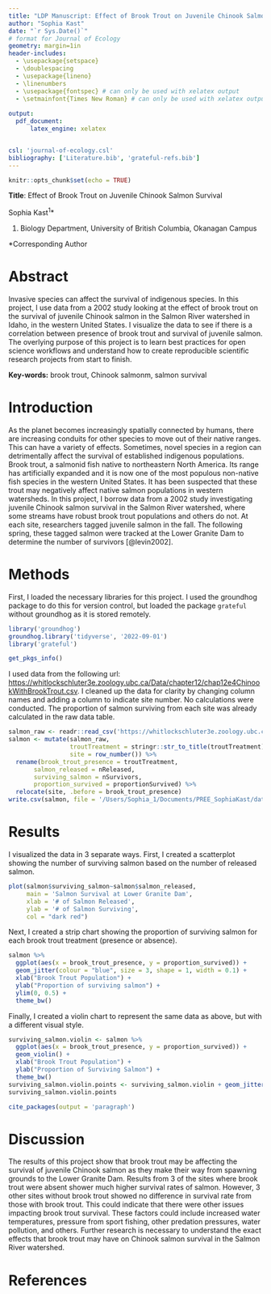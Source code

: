 ```yaml
---
title: "LDP Manuscript: Effect of Brook Trout on Juvenile Chinook Salmon Survival"
author: "Sophia Kast"
date: "`r Sys.Date()`"
# format for Journal of Ecology
geometry: margin=1in
header-includes: 
  - \usepackage{setspace}
  - \doublespacing
  - \usepackage{lineno}
  - \linenumbers
  - \usepackage{fontspec} # can only be used with xelatex output
  - \setmainfont{Times New Roman} # can only be used with xelatex output
  
output: 
  pdf_document:
      latex_engine: xelatex


csl: 'journal-of-ecology.csl'
bibliography: ['Literature.bib', 'grateful-refs.bib']
---
```


```r
knitr::opts_chunk$set(echo = TRUE)
```

**Title**: Effect of Brook Trout on Juvenile Chinook Salmon Survival

Sophia Kast^1^\*

1.  Biology Department, University of British Columbia, Okanagan Campus

\*Corresponding Author

\newpage

# Abstract

Invasive species can affect the survival of indigenous species. In this project, I use data from a 2002 study looking at the effect of brook trout on the survival of juvenile Chinook salmon in the Salmon River watershed in Idaho, in the western United States. I visualize the data to see if there is a correlation between presence of brook trout and survival of juvenile salmon. The overlying purpose of this project is to learn best practices for open science workflows and understand how to create reproducible scientific research projects from start to finish.

**Key-words:** brook trout, Chinook salmonm, salmon survival

# Introduction

As the planet becomes increasingly spatially connected by humans, there are increasing conduits for other species to move out of their native ranges. This can have a variety of effects. Sometimes, novel species in a region can detrimentally affect the survival of established indigenous populations. Brook trout, a salmonid fish native to northeastern North America. Its range has artificially expanded and it is now one of the most populous non-native fish species in the western United States. It has been suspected that these trout may negatively affect native salmon populations in western watersheds. In this project, I borrow data from a 2002 study investigating juvenile Chinook salmon survival in the Salmon River watershed, where some streams have robust brook trout populations and others do not. At each site, researchers tagged juvenile salmon in the fall. The following spring, these tagged salmon were tracked at the Lower Granite Dam to determine the number of survivors [@levin2002].

# Methods

First, I loaded the necessary libraries for this project. I used the groundhog package to do this for version control, but loaded the package `grateful` without groundhog as it is stored remotely.

```r
library('groundhog')
groundhog.library('tidyverse', '2022-09-01')
library('grateful')
```

```r
get_pkgs_info()
```


I used data from the following url: <https://whitlockschluter3e.zoology.ubc.ca/Data/chapter12/chap12e4ChinookWithBrookTrout.csv>. I cleaned up the data for clarity by changing column names and adding a column to indicate site number. No calculations were conducted. The proportion of salmon surviving from each site was already calculated in the raw data table. 

```r
salmon_raw <- readr::read_csv('https://whitlockschluter3e.zoology.ubc.ca/Data/chapter12/chap12e4ChinookWithBrookTrout.csv')
salmon <- mutate(salmon_raw,
                 troutTreatment = stringr::str_to_title(troutTreatment),
                 site = row_number()) %>% 
  rename(brook_trout_presence = troutTreatment, 
       salmon_released = nReleased,
       surviving_salmon = nSurvivors,
       proportion_survived = proportionSurvived) %>%
  relocate(site, .before = brook_trout_presence)
write.csv(salmon, file = '/Users/Sophia_1/Documents/PREE_SophiaKast/data/salmon_clean.csv')
```

# Results

I visualized the data in 3 separate ways. First, I created a scatterplot showing the number of surviving salmon based on the number of released salmon. 

```r
plot(salmon$surviving_salmon~salmon$salmon_released, 
     main = 'Salmon Survival at Lower Granite Dam', 
     xlab = '# of Salmon Released', 
     ylab = '# of Salmon Surviving',
     col = "dark red")
```

\newpage

Next, I created a strip chart showing the proportion of surviving salmon for each brook trout treatment (presence or absence). 

```r
salmon %>%
  ggplot(aes(x = brook_trout_presence, y = proportion_survived)) +
  geom_jitter(colour = "blue", size = 3, shape = 1, width = 0.1) +
  xlab("Brook Trout Population") +
  ylab("Proportion of surviving salmon") +
  ylim(0, 0.5) +
  theme_bw()
```

\newpage

Finally, I created a violin chart to represent the same data as above, but with a different visual style. 

```r
surviving_salmon.violin <- salmon %>% 
  ggplot(aes(x = brook_trout_presence, y = proportion_survived)) +
  geom_violin() +
  xlab("Brook Trout Population") +
  ylab("Proportion of Surviving Salmon") +
  theme_bw()
surviving_salmon.violin.points <- surviving_salmon.violin + geom_jitter(colour = "blue", size = 3, shape = 1, width = 0.1)
surviving_salmon.violin.points
```


```r
cite_packages(output = 'paragraph')
```

# Discussion

The results of this project show  that brook trout may be affecting the survival of juvenile Chinook salmon as they make their way from spawning grounds to the Lower Granite Dam. Results from 3 of the sites where brook trout were absent shower much higher survival rates of salmon. However, 3 other sites without brook trout showed no difference in survival rate from those with brook trout. This could indicate that there were other issues impacting brook trout survival. These factors could include increased water temperatures, pressure from sport fishing, other predation pressures, water pollution, and others. Further research is necessary to understand the exact effects that brook trout may have on Chinook salmon survival in the Salmon River watershed. 

\newpage

# References

::: {#refs}
:::


